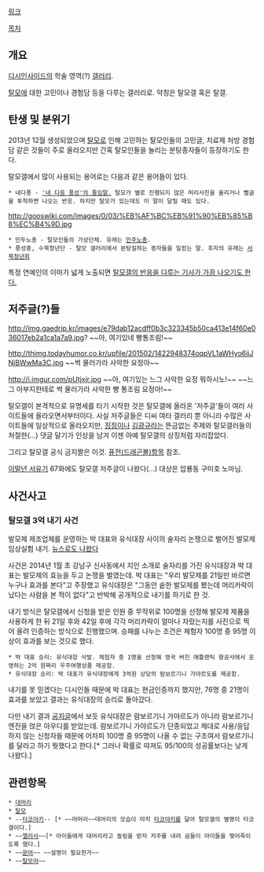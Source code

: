 [http://gall.dcinside.com/board/lists/?id=alopecia 링크]

[[목차]]

== 개요 ==
[[디시인사이드]]의 학술 영역(?) [[갤러리]]. 

[[탈모]]에 대한 고민이나 경험담 등을 다루는 갤러리로. 약칭은 탈모갤 혹은 탈갤.
== 탄생 및 분위기 ==

2013년 12월 생성되었으며 [[탈모]]로 인해 고민하는 탈모인들의 고민글, 치료제 처방 경험담 같은 것들이 주로 올라오지만 간혹 탈모인들을 놀리는 분탕종자들이 등장하기도 한다.

탈모갤에서 많이 사용되는 용어로는 다음과 같은 용어들이 있다.

 * 네다풍 - [http://i.imgur.com/86cMYkv.png '네 다음 풍성'의 줄임말.] 탈모가 별로 진행되지 않은 머리사진을 올리거나 뻘글을 투척하면 나오는 반응. 하지만 탈모가 있는데도 이 말이 달릴 때도 있다.
http://gooswiki.com/images/0/03/%EB%AF%BC%EB%91%90%EB%85%B8%EC%B4%9D.jpg
 * 민두노총 - 탈모인들의 가상단체. 유래는 [[민주노총]].
 * 풍성충, 수북청년단 - 탈모 갤러리에서 분탕질하는 종자들을 일컫는 말. 후자의 유래는 [[서북청년회]]

특정 연예인의 이마가 넓게 노출되면 [http://news.naver.com/main/read.nhn?mode=LSD&mid=sec&sid1=103&oid=421&aid=0000638963 탈모갤의 반응을 다루는 기사가 가끔 나오기도 한다. ]
 
== 저주글(?)들 ==
http://img.gaedrip.kr/images/e79dab12acdff0b3c323345b50ca413e14f60e036017eb2a1ca1a7a9.jpg?
~~아, 여기있네 빵통조림!~~

http://thimg.todayhumor.co.kr/upfile/201502/1422948374oqpVL1aWHyo6iiJNjBWwMa3C.jpg
~~썩 물러가라 사악한 요정아~~

http://i.imgur.com/pUtjxjr.jpg
~~아, 여기있는 느그 사악한 요정 뭐하시노!~~
~~느그 아부지한테로 썩 물러가라 사악한 빵 통조림 요정아!~~

탈모갤이 본격적으로 유명세를 타기 시작한 것은 탈모갤에 올라온 '저주글'들이 여러 사이트들에 올라오면서부터이다. 사실 저주글들은 디씨 여타 갤러리 뿐 아니라 수많은 사이트들에 일상적으로 올라오지만, [[징징이]]나 [[김광규]]라는 뜬금없는 주제와 탈모갤러들의 처절한(...) 댓글 달기가 인상을 남겨 이젠 아예 탈모갤의 상징처럼 자리잡았다.

{{{#!html
<iframe width="420" height="315" src="https://www.youtube.com/embed/wpuQiE7mNcc" frameborder="0" allowfullscreen></iframe>
}}}
그리고 탈모갤 공식 금지짤은 이것. [[퓨전(드래곤볼)]]항목 참조.

[[이말년 서유기]] 67화에도 탈모갤 저주글이 나왔다(...) 대상은 압룡동 구미호 노마님.
== 사건사고 ==
=== 탈모갤 3억 내기 사건 ===

발모제 제조업체를 운영하는 박 대표와 유식대장 사이의 술자리 논쟁으로 벌어진 발모제 임상실험 내기. [http://news.naver.com/main/read.nhn?mode=LSD&mid=sec&sid1=102&oid=020&aid=0002520885 뉴스로도 나왔다]

사건은 2014년 1월 초 강남구 신사동에서 지인 소개로 술자리를 가진 유식대장과 박 대표는 발모제의 효능을 두고 논쟁을 벌였는데. 박 대표는 "우리 발모제를 21일만 바르면 누구나 효과를 본다"고 주장했고 유식대장은 "그동안 숱한 발모제를 봤는데 머리카락이 났다는 사람을 본 적이 없다"고 반박해 공개적으로 내기를 하기로 한 것.

내기 방식은 탈모갤에서 신청을 받은 인원 중 무작위로 100명을 선정해 발모제 제품을 사용하게 한 뒤 21일 후와 42일 후에 각각 머리카락이 얼마나 자랐는지를 사진으로 찍어 올려 인증하는 방식으로 진행했으며. 승패를 나누는 조건은 체험자 100명 중 95명 이상이 효과를 보는 것으로 했다.

 * 박 대표 승리: 유식대장 삭발. 체험자 중 1명을 선정해 영국 버진 애틀랜틱 항공사에서 운영하는 2억 원짜리 우주여행상품 제공함.
 * 유식대장 승리: 박 대표가 유식대장에게 3억원 상당의 람보르기니 가야르도를 제공함.

내기를 못 믿겠다는 디시인들 때문에 박 대표는 현금인증까지 했지만, 76명 중 21명이 효과를 보았고 결과는 유식대장의 승리로 돌아갔다.

다만 내기 결과 [http://gall.dcinside.com/board/view/?id=alopecia&no=6718&page=1 공지글]에서 보듯 유식대장은 람보르기니 가야르도가 아니라 람보르기니 엔진을 얹은 아우디를 받았는데. 람보르기니 가야르도가 단종되었고 제대로 사용/응답하지 않는 신청자들 때문에 어차피 100명 중 95명이 나올 수 없는 구조여서 람보르기니를 달라고 하기 뭣했다고 한다.[* 그러나 확률로 따져도 95/100의 성공률보다는 낮게 나왔다.]


== 관련항목 ==

 * [[대머리]]
 * [[탈모]]
 * --[[타코야키]]-- [* ~~머머리~~대머리의 모습이 마치 [[타코야키]]를 닮아 탈모갤의 별명이 타코갤이다.]
 * ~~[[엘리사]]~~[* 아이들에게 대머리라고 놀림을 받자 저주를 내려 곰들이 아이들을 찢어죽이도록 했다.]
 * ~~[[문어]]~~ ~~설명이 필요한가~~
 * ~~[[탈모어]]~~
